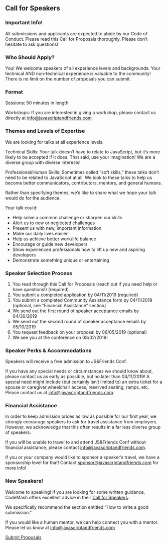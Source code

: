 
<Card>

 ## Call for Speakers

 ### Important Info!

 All submissions and applicants are expected to abide by our Code of Conduct.
 Please read this Call for Proposals thoroughly. Please don’t hesitate to ask questions!

 ### Who Should Apply?

 You! We welcome speakers of all experience levels and backgrounds.
 Your technical AND non-technical experience is valuable to the community!
 There is no limit on the number of proposals you can submit.

 ### Format

 Sessions: 50 minutes in length

 Workshops: If you are interested in giving a workshop, please contact us directly at <a href="mailto:info@javascriptandfriends.com">info@javascriptandfriends.com</a>

 ### Themes and Levels of Expertise

 We are looking for talks at all experience levels.

 Technical Skills: Your talk doesn’t have to relate to JavaScript, but it’s more likely to be accepted if it does.
 That said, use your imagination! We are a diverse group with diverse interests!

 Professional/Human Skills: Sometimes called “soft skills,” these talks don’t need to be related to JavaScript at all.
 We look to these talks to help us become better communicators, contributors, mentors, and general humans.

 Rather than specifying themes, we’d like to share what we hope your talk would do for the audience.

 Your talk could:
  * Help solve a common challenge or sharpen our skills
  * Alert us to new or neglected challenges
  * Present us with new, important information
  * Make our daily lives easier
  * Help us achieve better work/life balance
  * Encourage or guide new developers
  * Show experienced professionals how to lift up new and aspiring developers
  * Demonstrate something unique or entertaining


 ### Speaker Selection Process

 1. You read through this Call for Proposals (reach out if you need help or have questions!) (required)
 1. You submit a completed application by 04/11/2019 (required)
 1. You submit a completed Community Assistance form by 04/11/2019 (optional, see “Financial Assistance” section)
 1. We send out the first round of speaker acceptance emails by 04/30/2019
 1. We send out the second round of speaker acceptance emails by 05/10/2019
 1. You request feedback on your proposal by 06/05/2019 (optional)
 1. We see you at the conference on 08/02/2019!


 ### Speaker Perks & Accommodations

 Speakers will receive a free admission to JS&Friends Conf.

 If you have any special needs or circumstances we should know about, please contact us as early as possible,
 but no later than 04/11/2019! A special need might include (but certainly isn’t limited to)
 an extra ticket for a spouse or caregiver,wheelchair access, reserved seating, ramps, etc.
 Please contact us at <a href="mailto:info@javascriptandfriends.com">info@javascriptandfriends.com</a>.

 ### Financial Assistance

 In order to keep admission prices as low as possible for our first year, we strongly encourage speakers
 to ask for travel assistance from employers. However, we acknowledge that this often results in a far less
 diverse group of speakers.

 If you will be unable to travel to and attend JS&Friends Conf without financial assistance,
 please contact <a href="mailto:info@javascriptandfriends.com">info@javascriptandfriends.com</a>.

 If you or your company would like to sponsor a speaker’s travel, we have a sponsorship level for that!
 Contact <a href="mailto:sponsor@javascriptandfriends.com">sponsor@javascriptandfriends.com</a> for more info!

### New Speakers!

Welcome to speaking! If you are looking for some written guidance, CodeMash offers excellent advice
in their <a href="http://www.codemash.org/call-speakers/" target="_blank" rel="noopener noreferrer">Call for Speakers</a>.

We specifically recommend the section entitled “How to write a good submission.”

If you would like a human mentor, we can help connect you with a mentor.
Please let us know at <a href="mailto:info@javascriptandfriends.com">info@javascriptandfriends.com</a>

<a href="https://sessionize.com/javascript-and-friends-conference/" target="_blank" rel="noopener noreferrer">Submit Proposals</a> 

</Card>
